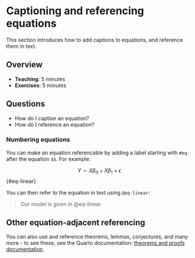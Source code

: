 # Captioning and referencing equations

This section introduces how to add captions to equations, and reference them in text. 

## Overview

* **Teaching**: 5 minutes
* **Exercises**: 5 minutes

## Questions

- How do I caption an equation?
- How do I reference an equation?

### Numbering equations

You can make an equation referencable by adding a label starting with `#eq-` after the equation `$$`. For example:

$$
Y \sim X\beta_0 + X\beta_1 + \epsilon
$$ {#eq-linear}

You can then refer to the equation in text using `@eq-linear`:

> Our model is given in @eq-linear.

## Other equation-adjacent referencing

You can also use and reference theorems, lemmas, conjectures, and many more - to see these, see the Quarto documentation: [theorems and proofs documentation](https://quarto.org/docs/authoring/cross-references.html#theorems-and-proofs).
